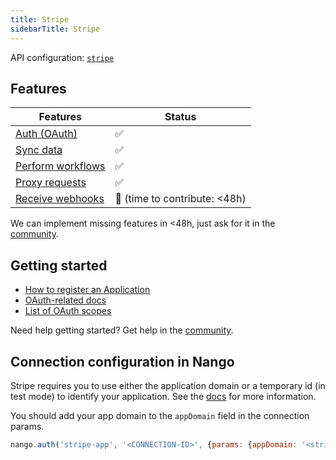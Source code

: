 ```yaml
---
title: Stripe
sidebarTitle: Stripe
---
```


API configuration: [`stripe`](https://nango.dev/providers.yaml)

## Features

| Features | Status |
| - | - |
| [Auth (OAuth)](/integrate/guides/authorize-an-api) | ✅ |
| [Sync data](/integrate/guides/sync-data-from-an-api) | ✅ |
| [Perform workflows](/integrate/guides/perform-workflows-with-an-api) | ✅ |
| [Proxy requests](/integrate/guides/proxy-requests-to-an-api) | ✅ |
| [Receive webhooks](/integrate/guides/receive-webhooks-from-an-api) | 🚫 (time to contribute: &lt;48h) |

<Tip>We can implement missing features in &lt;48h, just ask for it in the [community](https://nango.dev/slack).</Tip>

## Getting started

-   [How to register an Application](https://stripe.com/docs/stripe-apps)
-   [OAuth-related docs](https://stripe.com/docs/stripe-apps/api-authentication/oauth)
-   [List of OAuth scopes](https://stripe.com/docs/stripe-apps/reference/permissions)

<Tip>Need help getting started? Get help in the [community](https://nango.dev/slack).</Tip>

## Connection configuration in Nango

Stripe requires you to use either the application domain or a temporary id (in test mode) to identify your application. See the [docs](https://stripe.com/docs/stripe-apps/api-authentication/oauth#install-app) for more information.

You should add your app domain to the `appDomain` field in the connection params.

```js
nango.auth('stripe-app', '<CONNECTION-ID>', {params: {appDomain: '<stripe-app-domain>'}});
```
